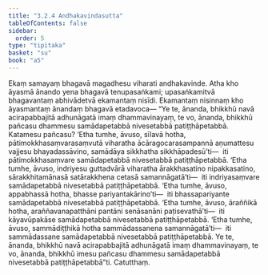 ```yaml
---
title: "3.2.4 Andhakavindasutta"
tableOfContents: false
sidebar:
  order: 5
type: "tipitaka"
basket: "su"
book: "a5"
---
```



<DynamicBreadcrumb />

<Division number="114" book="a5" bookNo="16" page="121">

<Paragraph number="672" book="a5">
Ekaṃ samayaṃ bhagavā magadhesu viharati andhakavinde. Atha kho āyasmā ānando yena bhagavā tenupasaṅkami; upasaṅkamitvā bhagavantaṃ abhivādetvā ekamantaṃ nisīdi. Ekamantaṃ nisinnaṃ kho āyasmantaṃ ānandaṃ bhagavā etadavoca—
</Paragraph>

<Paragraph number="673" book="a5">
“Ye te, ānanda, bhikkhū navā acirapabbajitā adhunāgatā imaṃ dhammavinayaṃ, te vo, ānanda, bhikkhū pañcasu dhammesu samādapetabbā nivesetabbā patiṭṭhāpetabbā. Katamesu pañcasu? ‘Etha tumhe, āvuso, sīlavā hotha, pātimokkhasaṃvarasaṃvutā viharatha ācāragocarasampannā aṇumattesu vajjesu bhayadassāvino, samādāya sikkhatha sikkhāpadesū’ti—  iti pātimokkhasaṃvare samādapetabbā nivesetabbā patiṭṭhāpetabbā.
</Paragraph>

<Paragraph number="674" book="a5">
‘Etha tumhe, āvuso, indriyesu guttadvārā viharatha ārakkhasatino nipakkasatino, sārakkhitamānasā satārakkhena cetasā samannāgatā’ti—  iti indriyasaṃvare samādapetabbā nivesetabbā patiṭṭhāpetabbā.
</Paragraph>

<Paragraph number="675" book="a5">
‘Etha tumhe, āvuso, appabhassā hotha, bhasse pariyantakārino’ti—  iti bhassapariyante samādapetabbā nivesetabbā patiṭṭhāpetabbā.
</Paragraph>

<Paragraph number="676" book="a5">
‘Etha tumhe, āvuso, āraññikā hotha, araññavanapatthāni pantāni senāsanāni paṭisevathā’ti—  iti kāyavūpakāse samādapetabbā nivesetabbā patiṭṭhāpetabbā.
</Paragraph>

<Paragraph number="677" book="a5">
‘Etha tumhe, āvuso, sammādiṭṭhikā hotha sammādassanena samannāgatā’ti—  iti sammādassane samādapetabbā nivesetabbā patiṭṭhāpetabbā. Ye te, ānanda, bhikkhū navā acirapabbajitā adhunāgatā imaṃ dhammavinayaṃ, te vo, ānanda, bhikkhū imesu pañcasu dhammesu samādapetabbā nivesetabbā patiṭṭhāpetabbā”ti.

</Paragraph>
</Division>

<Paragraph number="678" type="center" book="a5">
Catutthaṃ.
</Paragraph>